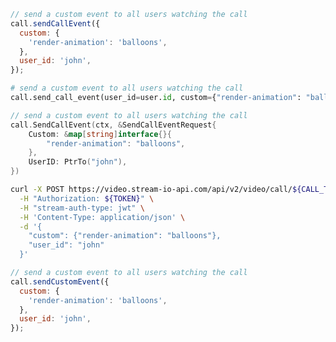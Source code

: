 
<Tabs groupId="examples">
<TabItem value="js" label="JavaScript">

```js
// send a custom event to all users watching the call
call.sendCallEvent({
  custom: {
    'render-animation': 'balloons',
  },
  user_id: 'john',
});
```

</TabItem>
<TabItem value="py" label="Python">

```py
# send a custom event to all users watching the call
call.send_call_event(user_id=user.id, custom={"render-animation": "balloons"})
```

</TabItem>

<TabItem value="go" label="Golang">

```go
// send a custom event to all users watching the call
call.SendCallEvent(ctx, &SendCallEventRequest{
	Custom: &map[string]interface{}{
		"render-animation": "balloons",
	},
	UserID: PtrTo("john"),
})
```

</TabItem>
<TabItem value="curl" label="cURL">

```bash
curl -X POST https://video.stream-io-api.com/api/v2/video/call/${CALL_TYPE}/${CALL_ID}/event?api_key=${API_KEY} \
  -H "Authorization: ${TOKEN}" \
  -H "stream-auth-type: jwt" \
  -H 'Content-Type: application/json' \
  -d '{
    "custom": {"render-animation": "balloons"},
    "user_id": "john"
  }'
```

</TabItem>
<TabItem value="js-deprecated" label="JavaScript@0.3 (deprecated)">

```js
// send a custom event to all users watching the call
call.sendCustomEvent({
  custom: {
    'render-animation': 'balloons',
  },
  user_id: 'john',
});
```

</TabItem>
</Tabs>
